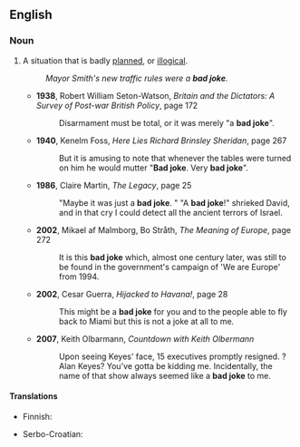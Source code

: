 ==English==

===Noun===
{{en-noun|head=[[bad]] [[joke]]}}

# {{idiomatic}} A situation that is badly [[planned]], or [[illogical]].
#: ''Mayor Smith's new traffic rules were a '''bad joke'''.''
#* '''1938''', Robert William Seton-Watson, ''Britain and the Dictators: A Survey of Post-war British Policy'', page 172
#*: Disarmament must be total, or it was merely "a '''bad joke'''".
#* '''1940''', Kenelm Foss, ''Here Lies Richard Brinsley Sheridan'', page 267
#*: But it is amusing to note that whenever the tables were turned on him he would mutter "'''Bad joke'''. Very '''bad joke'''".
#* '''1986''', Claire Martin, ''The Legacy'', page 25
#*: "Maybe it was just a '''bad joke'''. " "A '''bad joke'''!" shrieked David, and in that cry I could detect all the ancient terrors of Israel.
#* '''2002''', Mikael af Malmborg, Bo Stråth, ''The Meaning of Europe'', page 272
#*: It is this '''bad joke''' which, almost one century later, was still to be found in the government's campaign of 'We are Europe' from 1994.
#* '''2002''', Cesar Guerra, ''Hijacked to Havana!'', page 28
#*: This might be a '''bad joke''' for you and to the people able to fly back to Miami but this is not a joke at all to me.
#* '''2007''', Keith Olbarmann, ''Countdown with Keith Olbermann''
#*: Upon seeing Keyes' face, 15 {{w|MSNBC}} executives promptly resigned. {{w|Alan Keyes}}? ''{{w|Alan Keyes is Making Sense}}'' Alan Keyes? You've gotta be kidding me. Incidentally, the name of that show always seemed like a '''bad joke''' to me.

====Translations====
{{trans-top|situation}}
* Finnish: {{t+|fi|huono}} {{t+|fi|pila}}
{{trans-mid}}
* Serbo-Croatian: {{t-|sh|неслана шала|f}}
{{trans-bottom}}